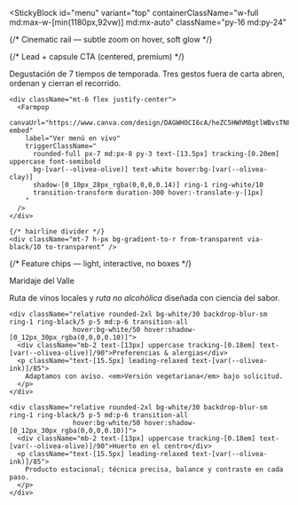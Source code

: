 
<StickyBlock
  id="menu"
  variant="top"
  containerClassName="w-full md:max-w-[min(1180px,92vw)] md:mx-auto"
  className="py-16 md:py-24"
>
  {/* Cinematic rail — subtle zoom on hover, soft glow */}
  <div className="relative group mt-2">
    <div className="absolute inset-0 rounded-[22px] shadow-[0_30px_60px_rgba(0,0,0,0.20)] opacity-60 pointer-events-none" />
    <div className="overflow-hidden rounded-[22px]">
      <div className="transition-transform duration-[1600ms] ease-[cubic-bezier(.22,1,.36,1)] group-hover:scale-[1.04]">
        <CardImage
          src="/images/farm/table.jpg"
          alt="Menú — Olivea Farm To Table"
          widthVariant="content"
          align="center"
          hPx={{ mobile: 300, md: 440 }}
          imgClassName="object-[center_30%]"
        />
      </div>
    </div>
  </div>

  {/* Lead + capsule CTA (centered, premium) */}
  <div className="mt-8 md:mt-9 text-center">
    <p className="mx-auto max-w-[70ch] text-[17px] md:text-[18px] leading-[1.7] text-[var(--olivea-ink)]/90">
      Degustación de 7 tiempos de temporada. Tres gestos fuera de carta abren, ordenan y cierran el recorrido.
    </p>

    <div className="mt-6 flex justify-center">
      <Farmpop
        canvaUrl="https://www.canva.com/design/DAGWHOCI6cA/heZC5HWhM8gtlWBvsTNFWg/view?embed"
        label="Ver menú en vivo"
        triggerClassName="
          rounded-full px-7 md:px-8 py-3 text-[13.5px] tracking-[0.20em] uppercase font-semibold
          bg-[var(--olivea-olive)] text-white hover:bg-[var(--olivea-clay)]
          shadow-[0_10px_28px_rgba(0,0,0,0.14)] ring-1 ring-white/10
          transition-transform duration-300 hover:-translate-y-[1px]
        "
      />
    </div>

    {/* hairline divider */}
    <div className="mt-7 h-px bg-gradient-to-r from-transparent via-black/10 to-transparent" />
  </div>

  {/* Feature chips — light, interactive, no boxes */}
  <div className="mt-8 grid gap-6 md:grid-cols-3">
    <div className="relative rounded-2xl bg-white/30 backdrop-blur-sm ring-1 ring-black/5 p-5 md:p-6 transition-all
                    hover:bg-white/50 hover:shadow-[0_12px_30px_rgba(0,0,0,0.10)]">
      <div className="mb-2 text-[13px] uppercase tracking-[0.18em] text-[var(--olivea-olive)]/90">Maridaje del Valle</div>
      <p className="text-[15.5px] leading-relaxed text-[var(--olivea-ink)]/85">
        Ruta de vinos locales y <em>ruta no alcohólica</em> diseñada con ciencia del sabor.
      </p>
    </div>

    <div className="relative rounded-2xl bg-white/30 backdrop-blur-sm ring-1 ring-black/5 p-5 md:p-6 transition-all
                    hover:bg-white/50 hover:shadow-[0_12px_30px_rgba(0,0,0,0.10)]">
      <div className="mb-2 text-[13px] uppercase tracking-[0.18em] text-[var(--olivea-olive)]/90">Preferencias & alergias</div>
      <p className="text-[15.5px] leading-relaxed text-[var(--olivea-ink)]/85">
        Adaptamos con aviso. <em>Versión vegetariana</em> bajo solicitud.
      </p>
    </div>

    <div className="relative rounded-2xl bg-white/30 backdrop-blur-sm ring-1 ring-black/5 p-5 md:p-6 transition-all
                    hover:bg-white/50 hover:shadow-[0_12px_30px_rgba(0,0,0,0.10)]">
      <div className="mb-2 text-[13px] uppercase tracking-[0.18em] text-[var(--olivea-olive)]/90">Huerto en el centro</div>
      <p className="text-[15.5px] leading-relaxed text-[var(--olivea-ink)]/85">
        Producto estacional; técnica precisa, balance y contraste en cada paso.
      </p>
    </div>
  </div>
</StickyBlock>